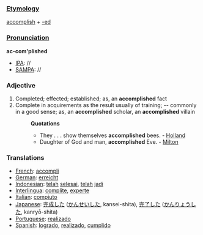 ===[[Etymology]]===
[[accomplish]] + [[-ed]]
===[[Pronunciation]]===
'''ac-com'plished'''
*[[IPA]]: //
*[[SAMPA]]: //
=== Adjective ===
#Completed; effected; established; as, an '''accomplished''' fact
#Complete in acquirements as the result usually of training; -- commonly in a good sense; as, an '''accomplished''' scholar, an '''accomplished''' villain
#:'''Quotations'''
#:*They . . . show themselves '''accomplished''' bees. - [[Holland]]
#:*Daughter of God and man, '''accomplished''' Eve. - [[Milton]]
=== Translations ===
*[[French]]: [[accompli]]
*[[German]]: [[erreicht]]
*[[Indonesian]]: [[telah]] [[selesai]], [[telah]] [[jadi]]
*[[Interlingua]]: [[complite]], [[experte]]
*[[Italian]]: [[compiuto]]
*[[Japanese]]: [[完成]]した ([[かんせい]]した, kansei-shita), [[完了]]した ([[かんりょう]]した, kanryō-shita)
*[[Portuguese]]: [[realizado]]
*[[Spanish]]: [[logrado]], [[realizado]], [[cumplido]]